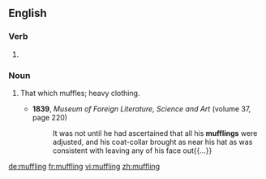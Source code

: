 ==English==

===Verb===
{{head|en|present participle}}

# {{present participle of|muffle|lang=en|nocat=1}}

===Noun===
{{en-noun}}

# {{label|en|mostly|in the plural}} That which muffles; heavy clothing.
#* '''1839''', ''Museum of Foreign Literature, Science and Art'' (volume 37, page 220)
#*: It was not until he had ascertained that all his '''mufflings''' were adjusted, and his coat-collar brought as near his hat as was consistent with leaving any of his face out{{...}}

[[de:muffling]]
[[fr:muffling]]
[[vi:muffling]]
[[zh:muffling]]